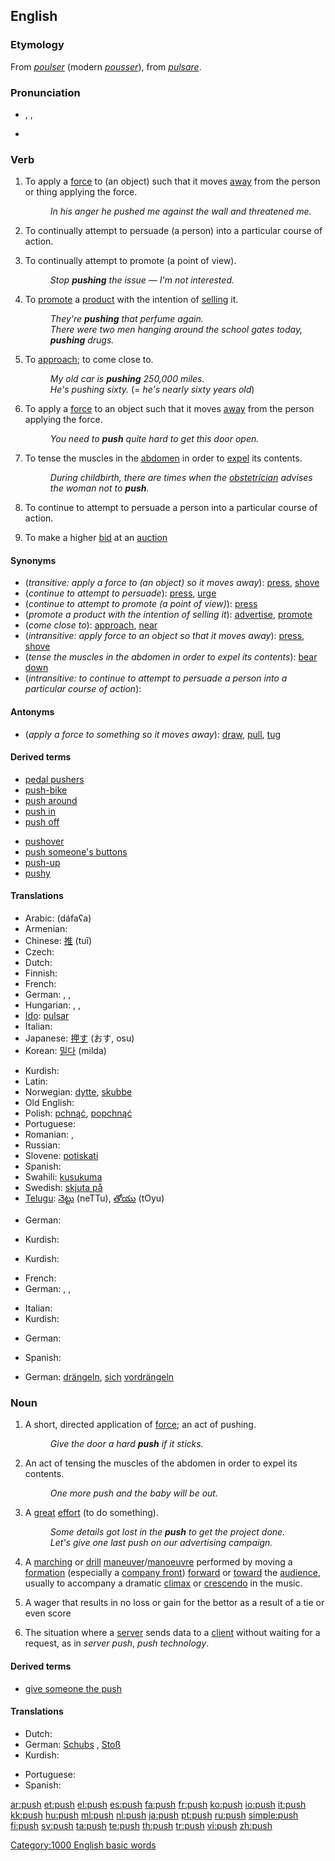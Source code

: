 {{wikipedia|dab=push}}
==English==

===Etymology===
From {{etyl|fro}} ''[[poulser]]'' (modern ''[[pousser]]''), from {{etyl|la}} ''[[pulsare]]''.

===Pronunciation===
* {{enPR|po͝osh}}, {{IPA|pʊʃ}}, {{SAMPA|/pUS/}}
* {{audio|en-us-push.ogg|Audio (US)}}
*: {{rhymes|ʊʃ}}

===Verb===
{{en-verb|push|es}}

# {{transitive}} To apply a [[force]] to (an object) such that it moves [[away]] from the person or thing applying the force.
#: ''In his anger he pushed me against the wall and threatened me.''
# {{transitive}} To continually attempt to persuade (a person) into a particular course of action.
# {{transitive}} To continually attempt to promote (a point of view).
#: ''Stop '''pushing''' the issue &mdash; I'm not interested.''
# {{transitive}} To [[promote]] a [[product]] with the intention of [[sell]]ing it.
#: ''They're '''pushing''' that perfume again.''
#: ''There were two men hanging around the school gates today, '''pushing''' drugs.''
# {{context|informal|transitive}} To [[approach]]; to come close to.
#: ''My old car is '''pushing''' 250,000 miles.''
#: ''He's pushing sixty.'' (= ''he's nearly sixty years old'')
# {{intransitive}} To apply a [[force]] to an object such that it moves [[away]] from the person applying the force.
#: ''You need to '''push''' quite hard to get this door open.''
# {{intransitive}} To tense the muscles in the [[abdomen]] in order to [[expel]] its contents.
#: ''During childbirth, there are times when the [[obstetrician]] advises the woman not to '''push'''.''
# {{intransitive}} To continue to attempt to persuade a person into a particular course of action.
# To make a higher [[bid]] at an [[auction]]

====Synonyms====
* (''transitive: apply a force to (an object) so it moves away''): [[press]], [[shove]]
* (''continue to attempt to persuade''): [[press]], [[urge]]
* (''continue to attempt to promote (a point of view)''): [[press]]
* (''promote a product with the intention of selling it''): [[advertise]], [[promote]]
* (''come close to''): [[approach]], [[near]]
* (''intransitive: apply force to an object so that it moves away''): [[press]], [[shove]]
* (''tense the muscles in the abdomen in order to expel its contents''): [[bear down]]
* (''intransitive: to continue to attempt to persuade a person into a particular course of action''):

====Antonyms====
* (''apply a force to something so it moves away''): [[draw]], [[pull]], [[tug]]

====Derived terms====
{{top2}}
<!--"give someone the push-off" is derived from "push off"-->
* [[pedal pushers]]
* [[push-bike]]
* [[push around]]
* [[push in]]<!--jump the queue/line-->
* [[push off]]<!--also imperative-->
{{mid2}}
* [[pushover]]<!--noun-->
* [[push someone's buttons]]
* [[push-up]]
* [[pushy]]
{{bottom2}}

====Translations====
{{trans-top|transitive: apply a force to (an object) so that it moves away}}
* Arabic: {{Arab|[[دفع]]}} (dáfaʕa)
* Armenian: {{t-|hy|հրել|tr=hrel|sc=Armn|xs=Armenian}}
* Chinese: [[推]] (tuī)
* Czech: {{t-|cs|tlačit}}
* Dutch: {{t+|nl|duwen}}
* Finnish: {{t+|fi|työntää}}
* French: {{t+|fr|pousser}}
* German: {{t+|de|drücken}}, {{t+|de|schieben}}, {{t+|de|stoßen}}
* Hungarian: {{t+|hu|tol}}, {{t|hu|megtol}}, {{t+|hu|lök}}
* [[Ido]]: [[pulsar]]
* Italian: {{t+|it|spingere}}
* Japanese: [[押す]] (おす, osu)
* Korean: [[밀다]] (milda)
{{trans-mid}}
* Kurdish: {{ku-Arab|[[پاڵ دان]]}}
* Latin: {{t-|la|pello}}
* Norwegian: [[dytte]], [[skubbe]]
* Old English: {{t-|ang|scufan|alt=scūfan|xs=Old English}}
* Polish: [[pchnąć]], [[popchnąć]]
* Portuguese: {{t+|pt|empurrar}}
* Romanian: {{t+|ro|împinge}}, {{t+|ro|apăsa}}
* Russian: {{t|ru|толкать|tr=tolkát’|sc=Cyrl}}
* Slovene: [[potiskati]]
* Spanish: {{t+|es|empujar}}
* Swahili: [[kusukuma]]
* Swedish: [[skjuta på]]
* [[Telugu]]: [[నెట్టు]] (neTTu), [[తోయు]] (tOyu)
{{trans-bottom}}

{{trans-top|continually attempt to persuade (a person)}}
* German: {{t+|de|drängen}}
{{trans-mid}}
* Kurdish: {{ku-Arab|[[پاڵ پێوه‌نان]]}}
{{trans-bottom}}

{{trans-top|continually attempt to promote (a point of view)}}
* Kurdish: {{ku-Arab|[[پاڵ پێوه‌نان]]}}
{{trans-mid}}
{{trans-bottom}}

{{trans-top|promote (a product)}}
{{trans-mid}}
{{trans-bottom}}

{{trans-top|intransitive: apply force to an object so that it moves away}}
* French: {{t+|fr|pousser}}
* German: {{t+|de|drücken}}, {{t+|de|schieben}}, {{t+|de|stoßen}}
{{trans-mid}}
* Italian: {{t+|it|spingere}}
* Kurdish: {{ku-Arab|[[پاڵ نان]]}}
{{trans-bottom}}

{{trans-top|intransitive: tense the muscles of the abdomen}}
* German: {{t+|de|drücken}}
{{trans-mid}}
* Spanish: {{t-|es|pujar}}
{{trans-bottom}}

{{trans-top|(intrans.) continue to attempt to persuade a person into a particular course of action}}
{{trans-mid}}
{{trans-bottom}}

{{trans-top|try to skip positions in a queue}}
* German: [[drängeln]], [[sich]] [[vordrängeln]]
{{trans-mid}}
{{trans-bottom}}

===Noun===
{{en-noun|es}}

# A short, directed application of [[force]]; an act of pushing.
#: ''Give the door a hard '''push''' if it sticks.''
# An act of tensing the muscles of the abdomen in order to expel its contents.
#: ''One more push and the baby will be out.''
# A [[great]] [[effort]] (to do something).
#: ''Some details got lost in the '''push''' to get the project done.''
#: ''Let's give one last push on our advertising campaign.''
# {{military}} A [[marching]] or [[drill]] [[maneuver]]/[[manoeuvre]] performed by moving a [[formation]] (especially a [[company front]]) [[forward]] or [[toward]] the [[audience]], usually to accompany a dramatic [[climax]] or [[crescendo]] in the music.
# A wager that results in no loss or gain for the bettor as a result of a tie or even score
# {{internet}} {{uncountable}} The situation where a [[server]] sends data to a [[client]] without waiting for a request, as in ''server push'', ''push technology''.

====Derived terms====
* [[give someone the push]]

====Translations====
{{trans-top|short, directed application of force; act of pushing}}
* Dutch: {{t+|nl|duw|m}}
* German: [[Schubs]] {{m}}, [[Stoß]] {{m}}
* Kurdish: {{ku-Arab|[[پاڵ]]}}
{{trans-mid}}
* Portuguese: {{t|pt|empurrão|m}}
* Spanish: {{t-|es|empujón|m}}
{{trans-bottom}}

{{trans-top|act of tensing the muscles of the abdomen in order to expel its contents}}
{{trans-mid}}
{{trans-bottom}}

{{trans-top|great effort (to do something)}}
{{trans-mid}}
{{trans-bottom}}

{{trans-top|military: marching or drill maneuvre}}
{{trans-mid}}
{{trans-bottom}}

[[Category:1000 English basic words]]

[[ar:push]]
[[et:push]]
[[el:push]]
[[es:push]]
[[fa:push]]
[[fr:push]]
[[ko:push]]
[[io:push]]
[[it:push]]
[[kk:push]]
[[hu:push]]
[[ml:push]]
[[nl:push]]
[[ja:push]]
[[pt:push]]
[[ru:push]]
[[simple:push]]
[[fi:push]]
[[sv:push]]
[[ta:push]]
[[te:push]]
[[th:push]]
[[tr:push]]
[[vi:push]]
[[zh:push]]